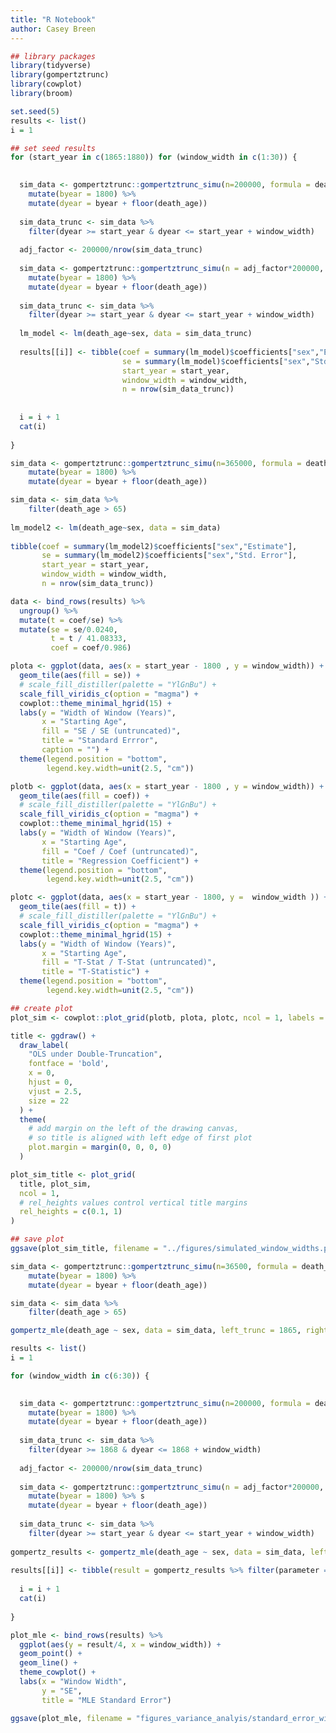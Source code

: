```yaml
---
title: "R Notebook"
author: Casey Breen 
---
```




```r
## library packages 
library(tidyverse)
library(gompertztrunc)
library(cowplot)
library(broom)
```


```r

set.seed(5)
results <- list()
i = 1

## set seed results 
for (start_year in c(1865:1880)) for (window_width in c(1:30)) {

  
  sim_data <- gompertztrunc::gompertztrunc_simu(n=200000, formula = death_age ~ sex, coefs = c('sex'=-0.2), dummy=c(TRUE)) %>% 
    mutate(byear = 1800) %>% 
    mutate(dyear = byear + floor(death_age))
  
  sim_data_trunc <- sim_data %>% 
    filter(dyear >= start_year & dyear <= start_year + window_width)
  
  adj_factor <- 200000/nrow(sim_data_trunc)
  
  sim_data <- gompertztrunc::gompertztrunc_simu(n = adj_factor*200000, formula = death_age ~ sex, coefs = c('sex'=-0.2), dummy=c(TRUE)) %>%
    mutate(byear = 1800) %>% 
    mutate(dyear = byear + floor(death_age))
  
  sim_data_trunc <- sim_data %>% 
    filter(dyear >= start_year & dyear <= start_year + window_width)
  
  lm_model <- lm(death_age~sex, data = sim_data_trunc)
  
  results[[i]] <- tibble(coef = summary(lm_model)$coefficients["sex","Estimate"],
                         se = summary(lm_model)$coefficients["sex","Std. Error"],
                         start_year = start_year,
                         window_width = window_width,
                         n = nrow(sim_data_trunc)) 
  
  
  i = i + 1 
  cat(i)
  
} 

sim_data <- gompertztrunc::gompertztrunc_simu(n=365000, formula = death_age ~ sex, coefs = c('sex'=-0.2), dummy=c(TRUE)) %>% 
    mutate(byear = 1800) %>% 
    mutate(dyear = byear + floor(death_age))

sim_data <- sim_data %>% 
    filter(death_age > 65)
  
lm_model2 <- lm(death_age~sex, data = sim_data)
  
tibble(coef = summary(lm_model2)$coefficients["sex","Estimate"],
       se = summary(lm_model2)$coefficients["sex","Std. Error"],
       start_year = start_year,
       window_width = window_width,
       n = nrow(sim_data_trunc)) 

data <- bind_rows(results) %>% 
  ungroup() %>% 
  mutate(t = coef/se) %>% 
  mutate(se = se/0.0240,
         t = t / 41.08333,
         coef = coef/0.986)

plota <- ggplot(data, aes(x = start_year - 1800 , y = window_width)) + 
  geom_tile(aes(fill = se)) + 
  # scale_fill_distiller(palette = "YlGnBu") + 
  scale_fill_viridis_c(option = "magma") + 
  cowplot::theme_minimal_hgrid(15) +
  labs(y = "Width of Window (Years)",
       x = "Starting Age",
       fill = "SE / SE (untruncated)",
       title = "Standard Errror",
       caption = "") + 
  theme(legend.position = "bottom", 
        legend.key.width=unit(2.5, "cm"))

plotb <- ggplot(data, aes(x = start_year - 1800 , y = window_width)) + 
  geom_tile(aes(fill = coef)) + 
  # scale_fill_distiller(palette = "YlGnBu") + 
  scale_fill_viridis_c(option = "magma") + 
  cowplot::theme_minimal_hgrid(15) + 
  labs(y = "Width of Window (Years)",
       x = "Starting Age",
       fill = "Coef / Coef (untruncated)",
       title = "Regression Coefficient") + 
  theme(legend.position = "bottom",
        legend.key.width=unit(2.5, "cm"))

plotc <- ggplot(data, aes(x = start_year - 1800, y =  window_width )) + 
  geom_tile(aes(fill = t)) + 
  # scale_fill_distiller(palette = "YlGnBu") + 
  scale_fill_viridis_c(option = "magma") + 
  cowplot::theme_minimal_hgrid(15) + 
  labs(y = "Width of Window (Years)",
       x = "Starting Age",
       fill = "T-Stat / T-Stat (untruncated)",
       title = "T-Statistic") + 
  theme(legend.position = "bottom",
        legend.key.width=unit(2.5, "cm"))

## create plot 
plot_sim <- cowplot::plot_grid(plotb, plota, plotc, ncol = 1, labels = "auto")

title <- ggdraw() + 
  draw_label(
    "OLS under Double-Truncation",
    fontface = 'bold',
    x = 0,
    hjust = 0,
    vjust = 2.5,
    size = 22
  ) +
  theme(
    # add margin on the left of the drawing canvas,
    # so title is aligned with left edge of first plot
    plot.margin = margin(0, 0, 0, 0)
  )

plot_sim_title <- plot_grid(
  title, plot_sim,
  ncol = 1,
  # rel_heights values control vertical title margins
  rel_heights = c(0.1, 1)
)

## save plot 
ggsave(plot_sim_title, filename = "../figures/simulated_window_widths.pdf", height = 17, width = 10)
```

```r
sim_data <- gompertztrunc::gompertztrunc_simu(n=36500, formula = death_age ~ sex, coefs = c('sex'=-0.2), dummy=c(TRUE)) %>% 
    mutate(byear = 1800) %>% 
    mutate(dyear = byear + floor(death_age))

sim_data <- sim_data %>% 
    filter(death_age > 65)

gompertz_mle(death_age ~ sex, data = sim_data, left_trunc = 1865, right_trunc = 1898)
```

```r
results <- list()
i = 1

for (window_width in c(6:30)) {

  
  sim_data <- gompertztrunc::gompertztrunc_simu(n=200000, formula = death_age ~ sex, coefs = c('sex'=-0.8), dummy=c(TRUE)) %>% 
    mutate(byear = 1800) %>% 
    mutate(dyear = byear + floor(death_age))
  
  sim_data_trunc <- sim_data %>% 
    filter(dyear >= 1868 & dyear <= 1868 + window_width)
  
  adj_factor <- 200000/nrow(sim_data_trunc)
  
  sim_data <- gompertztrunc::gompertztrunc_simu(n = adj_factor*200000, formula = death_age ~ sex, coefs = c('sex'=-0.2), dummy=c(TRUE)) %>%
    mutate(byear = 1800) %>% s
    mutate(dyear = byear + floor(death_age))
  
  sim_data_trunc <- sim_data %>% 
    filter(dyear >= start_year & dyear <= start_year + window_width)
  
gompertz_results <- gompertz_mle(death_age ~ sex, data = sim_data, left_trunc = 1868, right_trunc = 1868 + window_width)$results
  
results[[i]] <- tibble(result = gompertz_results %>% filter(parameter == "sex") %>% summarize(hr_upper - hr_lower) %>% as.numeric(), window_width = window_width)
  
  i = i + 1 
  cat(i)
  
} 

plot_mle <- bind_rows(results) %>%
  ggplot(aes(y = result/4, x = window_width)) + 
  geom_point() + 
  geom_line() + 
  theme_cowplot() + 
  labs(x = "Window Width",
       y = "SE",
       title = "MLE Standard Error")

ggsave(plot_mle, filename = "figures_variance_analyis/standard_error_widths.pdf", height = 5, width = 7)
```


